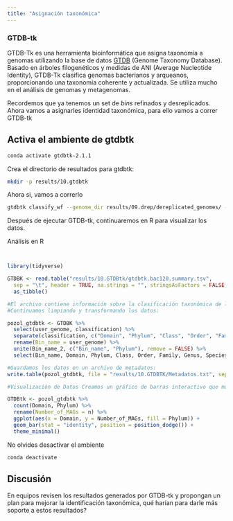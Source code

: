 ```yaml
---
title: "Asignación taxonómica"
---
```


### GTDB-tk

GTDB-Tk es una herramienta bioinformática que asigna taxonomía a genomas utilizando la base de datos [GTDB](https://gtdb.ecogenomic.org/) (Genome Taxonomy Database). Basado en árboles filogenéticos y medidas de ANI (Average Nucleotide Identity), GTDB-Tk clasifica genomas bacterianos y arqueanos, proporcionando una taxonomía coherente y actualizada. Se utiliza mucho en el análisis de genomas y metagenomas.

Recordemos que ya tenemos un set de *bins* refinados y desreplicados. Ahora vamos a asignarles identidad taxonómica, para ello vamos a correr GTDB-tk

::: callout-important
## Activa el ambiente de gtdbtk

``` bash
conda activate gtdbtk-2.1.1
```
:::

Crea el directorio de resultados para gtdbtk:

``` bash
mkdir -p results/10.gtdbtk
```

Ahora si, vamos a correrlo

``` bash
gtdbtk classify_wf --genome_dir results/09.drep/dereplicated_genomes/ --out_dir results/10.gtdbtk/ --cpus 4 -x fasta
```

Después de ejecutar GTDB-tk, continuaremos en R para visualizar los datos.

Análisis en R

``` r


library(tidyverse)

GTDBK <- read.table("results/10.GTDBtk/gtdbtk.bac120.summary.tsv", 
  sep = "\t", header = TRUE, na.strings = "", stringsAsFactors = FALSE) %>%
  as_tibble()

#El archivo contiene información sobre la clasificación taxonómica de los bins.
#Continuamos limpiando y transformando los datos:

pozol_gtdbtk <- GTDBK %>%
  select(user_genome, classification) %>%
  separate(classification, c("Domain", "Phylum", "Class", "Order", "Family", "Genus", "Species"), sep = ";") %>%
  rename(Bin_name = user_genome) %>%
  unite(Bin_name_2, c("Bin_name", "Phylum"), remove = FALSE) %>%
  select(Bin_name, Domain, Phylum, Class, Order, Family, Genus, Species)

#Guardamos los datos en un archivo de metadatos:
write.table(pozol_gtdbtk, file = "results/10.GTDBTK/Metadatos.txt", sep = "\t", quote = FALSE, row.names = FALSE, col.names = TRUE)

#Visualización de Datos Creamos un gráfico de barras interactivo que muestra la distribución taxonómica de los bins:

GTDBtk <- pozol_gtdbtk %>%
  count(Domain, Phylum) %>%
  rename(Number_of_MAGs = n) %>%
  ggplot(aes(x = Domain, y = Number_of_MAGs, fill = Phylum)) + 
  geom_bar(stat = "identity", position = position_dodge()) +
  theme_minimal()
```

No olvides desactivar el ambiente

``` bash
conda deactivate
```

::: callout-important
## Discusión

En equipos revisen los resultados generados por GTDB-tk y propongan un plan para mejorar la identificación taxonómica, qué harían para darle más soporte a estos resultados?
:::

